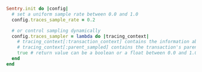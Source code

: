 ```ruby
Sentry.init do |config|
  # set a uniform sample rate between 0.0 and 1.0
  config.traces_sample_rate = 0.2

  # or control sampling dynamically
  config.traces_sampler = lambda do |tracing_context|
    # tracing_context[:transaction_context] contains the information about the transaction
    # tracing_context[:parent_sampled] contains the transaction's parent's sample decision
    true # return value can be a boolean or a float between 0.0 and 1.0
  end
end
```
